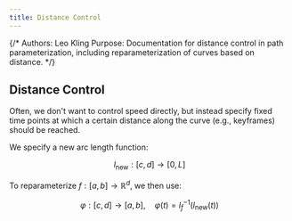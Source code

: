 ```yaml
---
title: Distance Control
---
```


{/*
Authors: Leo Kling
Purpose: Documentation for distance control in path parameterization, including reparameterization of curves based on distance.
*/}

## Distance Control

Often, we don't want to control speed directly, but instead specify fixed time points at which a certain distance along the curve (e.g., keyframes) should be reached.

We specify a new arc length function:

$$
l_{\text{new}} : [c, d] \rightarrow [0, L]
$$

To reparameterize $f : [a, b] \rightarrow \mathbb{R}^d$, we then use:

$$
\varphi: [c, d] \rightarrow [a, b],\quad \varphi(t) = l_f^{-1}(l_{\text{new}}(t))
$$
